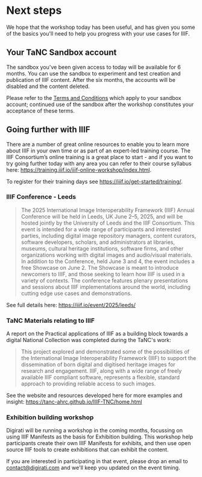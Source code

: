 # Next steps

We hope that the workshop today has been useful, and has given you some of the basics you'll need to help you progress with your use cases for IIIF. 

## Your TaNC Sandbox account

The sandbox you've been given access to today will be available for 6 months. You can use the sandbox to experiment and test creation and publication of IIIF content. After the six months, the accounts will be disabled and the content deleted.

Please refer to the [Terms and Conditions](https://iiif-cloud.digirati.com/terms-and-conditions) which apply to your sandbox account; continued use of the sandbox after the workshop constitutes your acceptance of these terms.


## Going further with IIIF 

There are a number of great online resources to enable you to learn more about IIIF in your own time or as part of an expert-led training course. The IIIF Consortium’s online training is a great place to start - and if you want to try going further today with any area you can refer to their course syllabus here: https://training.iiif.io/iiif-online-workshop/index.html.

To register for their training days see https://iiif.io/get-started/training/.

### IIIF Conference - Leeds

> The 2025 International Image Interoperability Framework (IIIF) Annual Conference will be held in Leeds, UK June 2–5, 2025, and will be hosted jointly by the University of Leeds and the IIIF Consortium. This event is intended for a wide range of participants and interested parties, including digital image repository managers, content curators, software developers, scholars, and administrators at libraries, museums, cultural heritage institutions, software firms, and other organizations working with digital images and audio/visual materials. In addition to the Conference, held June 3 and 4, the event includes a free Showcase on June 2. The Showcase is meant to introduce newcomers to IIIF, and those seeking to learn how IIIF is used in a variety of contexts. The conference features plenary presentations and sessions about IIIF implementations around the world, including cutting edge use cases and demonstrations.

See full details here: https://iiif.io/event/2025/leeds/

### TaNC Materials relating to IIIF

A report on the Practical applications of IIIF as a building block towards a digital National Collection was completed during the TaNC's work:

> This project explored and demonstrated some of the possibilities of the International Image Interoperability Framework (IIIF) to support the dissemination of born digital and digitised heritage images for research and engagement. IIIF, along with a wide range of freely available IIIF compliant software, represents a flexible, standard approach to providing reliable access to such images.

See the website and resources developed here for more examples and insight: https://tanc-ahrc.github.io/IIIF-TNC/home.html

### Exhibition building workshop

Digirati will be running a workshop in the coming months, focussing on using IIIF Manifests as the basis for Exhibition building. This workshop help participants create their own IIIF Manifests for exhibits, and then use open source IIIF tools to create exhibitions that can exhibit the content.

If you are interested in participating in that event, please drop an email to contact@digirati.com and we'll keep you updated on the event timing.
